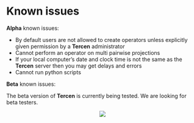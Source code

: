 # Known issues {#known-issues}

__Alpha__ known issues:

* By default users are not allowed to create operators unless explicitly given permission by a __Tercen__ administrator
* Cannot perform an operator on multi pairwise projections
* If your local computer's date and clock time is not the same as the __Tercen__ server then you may get delays and errors
* Cannot run python scripts

__Beta__ known issues:

The beta version of __Tercen__ is currently being tested. We are looking for beta testers.


<center>![](images/alpha2beta.png)</center>
